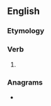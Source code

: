 ==English==

===Etymology===
{{suffix|en|ought|eth}}

===Verb===
{{head|en|verb form}}

# {{lb|en|nonstandard|pseudo-archaic|hypercorrect}} {{form of|third-person singular|ought|lang=en}}

===Anagrams===
* {{anagrams|en|thoughte}}